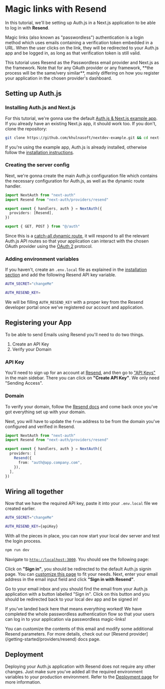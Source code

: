 
# Magic links with Resend

In this tutorial, we'll be setting up Auth.js in a Next.js application to be able to log in with **Resend**.

Magic links (also known as "passwordless") authentication is a login method which uses emails containing a verification token embedded in a URL. When the user clicks on the link, they will be redirected to your Auth.js app and be logged in, as long as that verification token is still valid.

<Callout type="info">
  This tutorial uses Resend as the Passwordless email provider and Next.js as
  the framework. Note that for any OAuth provider or any framework, **the
  process will be the same/very similar**, mainly differing on how you register
  your application in the chosen provider's dashboard.
</Callout>

## Setting up Auth.js

### Installing Auth.js and Next.js

For this tutorial, we're gonna use the default [Auth.js & Next.js example app](https://github.com/khulnasoft/nextdev-example). If you already have an existing Next.js app, it should work too. If you don't, clone the repository:

```bash
git clone https://github.com/khulnasoft/nextdev-example.git && cd next-auth-example
```

If you're using the example app, Auth.js is already installed, otherwise follow the [installation instructions](/getting-started/installation).

### Creating the server config

Next, we're gonna create the main Auth.js configuration file which contains the necessary configuration for Auth.js, as well as the dynamic route handler.

```ts filename="./auth.ts"
import NextAuth from "next-auth"
import Resend from "next-auth/providers/resend"

export const { handlers, auth } = NextAuth({
  providers: [Resend],
})
```

```ts filename="app/api/auth/[...nextauth]/route.ts"
export { GET, POST } from "@/auth"
```

Since this is a [catch-all dynamic route](https://nextjs.org/docs/pages/building-your-application/routing/dynamic-routes#catch-all-segments), it will respond to all the relevant Auth.js API routes so that your application can interact with the chosen OAuth provider using the [OAuth 2](https://oauth.net/2) protocol.

### Adding environment variables

If you haven't, create an `.env.local` file as explained in the [installation section](/getting-started/installation) and add the following Resend API key variable.

```bash filename=".env.local" {3}
AUTH_SECRET="changeMe"

AUTH_RESEND_KEY=
```

We will be filling `AUTH_RESEND_KEY` with a proper key from the Resend developer portal once we've registered our account and application.

## Registering your App

To be able to send Emails using Resend you'll need to do two things.

1. Create an API Key
2. Verify your Domain

### API Key

You'll need to sign up for an account at [Resend](https://resend.com), and then go to ["API Keys"](https://resend.com/api-keys) in the main sidebar. There you can click on **"Create API Key"**. We only need "Sending Access".

### Domain

To verify your domain, follow the [Resend docs](https://resend.com/docs/dashboard/domains/introduction) and come back once you've got everything set up with your domain.

Next, you will have to update the `from` address to be from the domain you've configured and verified in Resend.

```ts
import NextAuth from "next-auth"
import Resend from "next-auth/providers/resend"

export const { handlers, auth } = NextAuth({
  providers: [
    Resend({
      from: "auth@app.company.com",
    }),
  ],
})
```

## Wiring all together

Now that we have the required API key, paste it into your `.env.local` file we created earlier.

```bash filename=".env.local" {3}
AUTH_SECRET="changeMe"

AUTH_RESEND_KEY={apiKey}
```

With all the pieces in place, you can now start your local dev server and test the login process.

```bash npm2yarn
npm run dev
```

Navigate to [`http://localhost:3000`](http://localhost:3000). You should see the following page:


<Screenshot src={AppStart} alt="App Start" />

Click on **"Sign in"**, you should be redirected to the default Auth.js signin page. You can [customize this page](/guides/pages/signin) to fit your needs. Next, enter your email address in the email input field and click **"Sign in with Resend"**.

Go to your email inbox and you should find the email from your Auth.js application with a button labelled "Sign in". Click on this button and you should be redirected back to your local dev app and be signed in!


<Screenshot src={GitHubAuthSuccess} alt="GitHub Authentication Success" />

If you've landed back here that means everything worked! We have completed the whole passwordless authentication flow so that your users can log in to your application via passwordless magic-links!

<Callout>
  You can customize the contents of this email and modify some additional Resend
  parameters. For more details, check out our [Resend
  provider](/getting-started/providers/resend) docs page.
</Callout>

## Deployment

Deploying your Auth.js application with Resend does not require any other changes. Just make sure you've added all the required environment variables to your production environment. Refer to the [Deployment page](/getting-started/deployment) for more information.

